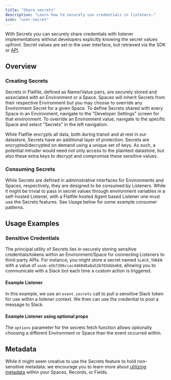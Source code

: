 ```yaml
---
title: "Share secrets"
description: "Learn how to securely use credentials in listeners."
icon: "user-secret"
---
```


With Secrets you can securely share credentials with listener implementations
without developers explicitly knowing the secret values upfront. Secret values
are set in the user interface, but retrieved via the SDK or
[API](https://reference.flatfile.com/docs/api/385183f8a52af-list-all-secrets-for-an-environment-or-environment-space).

## Overview

### Creating Secrets

Secrets in Flatfile, defined as Name/Value pairs, are securely stored and associated
with an Environment or a Space. Spaces will inherit Secrets from their respective
Environment but you may choose to override any Environment Secret
for a given Space. To define Secrets shared with every Space in an
Environment, navigate to the "Developer Settings" screen for that environment.
To override an Environment value, navigate to the specific Space and select "Secrets"
in the left navigation.

<Note>
While Flatfile encrypts all data, both during transit and
at rest in our datastore, Secrets have an additional layer of protection. Secrets are encrypted/decrypted on demand
using a unique set of keys. As such, a potential
intruder would need not only access to the plaintext datastore, but also these
extra keys to decrypt and compromise these sensitive values.
</Note>

### Consuming Secrets

While Secrets are defined in administrative interfaces for Environments and Spaces,
respectively, they are designed to be consumed by Listeners. While it might be trivial
to pass in secret values through environment variables in a self-hosted
Listener, with a Flatfile hosted Agent based Listener one must use the Secrets
features. See Usage below for some example consumer patterns.

## Usage Examples

### Sensitive Credentials

The principal utility of Secrets lies in securely storing sensitive credentials/tokens
within an Environment/Space for connecting Listeners to third-party APIs. For
instance, you might store a secret named `SLACK_TOKEN` with a value of
`xoxb-e5b7206ccac446048a8a52b703dbb4b9`, allowing you to communicate with a
Slack bot each time a custom action is triggered.

#### Example Listener

In this example, we use an `event.secrets` call to pull a sensitive Slack token
for use within a listener context. We then can use the credential to post a
message to Slack.

<Snippet file="guides/secrets/block1.mdx"/>

#### Example Listener using optional props

The `options` parameter for the secrets fetch function allows optionally choosing
a different Environment or Space than the event occurred within. 

<Snippet file="guides/secrets/block2.mdx"/>

## Metadata

While it might seem creative to use the Secrets feature to hold non-sensitive
metadata. we encourage you to learn more about [utilizing metadata](./metadata)
within your Spaces, Records, or Fields.
